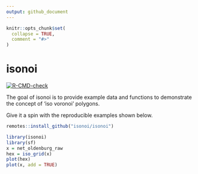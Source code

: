 ```yaml
---
output: github_document
---
```


<!-- README.md is generated from README.Rmd. Please edit that file -->

```r
knitr::opts_chunk$set(
  collapse = TRUE,
  comment = "#>"
)
```

# isonoi

<!-- badges: start -->
[![R-CMD-check](https://github.com/streetvoronoi/isonoi/actions/workflows/R-CMD-check.yaml/badge.svg)](https://github.com/streetvoronoi/isonoi/actions/workflows/R-CMD-check.yaml)
<!-- badges: end -->

The goal of isonoi is to provide example data and functions to demonstrate the concept of 'iso voronoi' polygons.

Give it a spin with the reproducible examples shown below.

```r
remotes::install_github("isonoi/isonoi")
```

```r
library(isonoi)
library(sf)
x = net_oldenburg_raw
hex = iso_grid(x)
plot(hex)
plot(x, add = TRUE)
```

